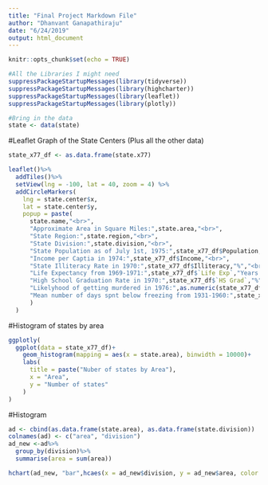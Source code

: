 ```yaml
---
title: "Final Project Markdown File"
author: "Dhanvant Ganapathiraju"
date: "6/24/2019"
output: html_document
---
```


```r
knitr::opts_chunk$set(echo = TRUE)

#All the Libraries I might need
suppressPackageStartupMessages(library(tidyverse))
suppressPackageStartupMessages(library(highcharter))
suppressPackageStartupMessages(library(leaflet))
suppressPackageStartupMessages(library(plotly))

#Bring in the data
state <- data(state)
```


#Leaflet Graph of the State Centers (Plus all the other data)
```r
state_x77_df <- as.data.frame(state.x77)

leaflet()%>%
  addTiles()%>%
  setView(lng = -100, lat = 40, zoom = 4) %>%
  addCircleMarkers(
    lng = state.center$x,
    lat = state.center$y,
    popup = paste(
      state.name,"<br>",
      "Approximate Area in Square Miles:",state.area,"<br>",
      "State Region:",state.region,"<br>",
      "State Division:",state.division,"<br>",
      "State Population as of July 1st, 1975:",state_x77_df$Population,"<br>",
      "Income per Captia in 1974:",state_x77_df$Income,"<br>",
      "State Illiteracy Rate in 1970:",state_x77_df$Illiteracy,"%","<br>",
      "Life Expectancy from 1969-1971:",state_x77_df$`Life Exp`,"Years old","<br>",
      "High School Graduation Rate in 1970:",state_x77_df$`HS Grad`,"%","<br>",
      "Likelyhood of getting murdered in 1976:",as.numeric(state_x77_df$Murder)/1000,"%","<br>",
      "Mean number of days spnt below freezing from 1931-1960:",state_x77_df$Frost,"Days"
      )
  )
```

#Histogram of states by area
```r
ggplotly(
  ggplot(data = state_x77_df)+
    geom_histogram(mapping = aes(x = state.area), binwidth = 10000)+
    labs(
      title = paste("Nuber of states by Area"),
      x = "Area",
      y = "Number of states"
    )
)
```

#Histogram
```r
ad <- cbind(as.data.frame(state.area), as.data.frame(state.division))
colnames(ad) <- c("area", "division")
ad_new <-ad%>%
  group_by(division)%>%
  summarise(area = sum(area))

hchart(ad_new, "bar",hcaes(x = ad_new$division, y = ad_new$area, color =RColorBrewer::brewer.pal(9, "Set1")))
```

